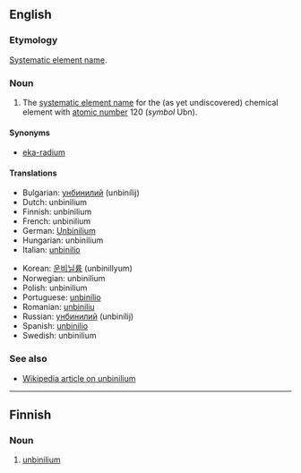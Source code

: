 ==English==
{{elements|Ubn|ununennium|Uue|unbiunium|Ubu}}

===Etymology===
[[w:Systematic element name|Systematic element name]].

===Noun===
{{en-noun}}

# {{element}} The [[systematic element name]] for the (as yet undiscovered) chemical element with [[atomic number]] 120 (''symbol'' Ubn).

====Synonyms====
*[[eka-radium]]

====Translations====
{{top}}
*Bulgarian: [[унбинилий]] (unbinílij) {{m}}
*Dutch: unbinilium {{n}}
*Finnish: unbinilium
*French: unbinilium {{m}}
*German: [[Unbinilium]] {{n}}
*Hungarian: unbinilium
*Italian: [[unbinilio]] {{m}}
{{mid}}
*Korean: [[운비닐륨]] (unbinillyum)
*Norwegian: unbinilium
*Polish: unbinilium {{m}}
*Portuguese: [[unbinílio]] {{m}}
*Romanian: [[unbiniliu]] {{n}}
*Russian: [[унбинилий]] (unbinílij) {{m}}
*Spanish: [[unbinilio]] {{m}}
*Swedish: unbinilium
{{bottom}}

===See also===
*[[w:Unbinilium|Wikipedia article on unbinilium]]

----

==Finnish==
{{wikipedia|lang=fi}}

===Noun===
{{fi-noun}}

# {{element|lang=fi}} [[#English|unbinilium]]
